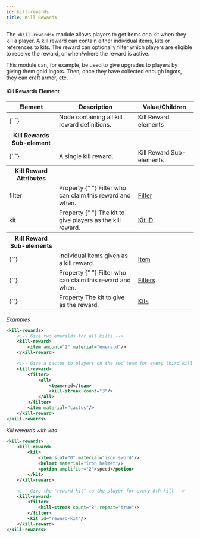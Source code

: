 ```yaml
---
id: kill-rewards
title: Kill Rewards
---
```


The `<kill-rewards>` module allows players to get items or a kit when they kill a player.
A kill reward can contain either individual items, kits or references to kits.
The reward can optionally filter which players are eligible to receive the reward, or when/where the reward is active.

This module can, for example, be used to give upgrades to players by giving them gold ingots.
Then, once they have collected enough ingots, they can craft armor, etc.

#### Kill Rewards Element

<div className="table-container">
  <table>
    <thead>
      <tr>
        <th>Element</th>
        <th>Description</th>
        <th>Value/Children</th>
      </tr>
    </thead>
    <tbody>
      <tr>
        <td>
          <label>{`<kill-rewards> </kill-rewards>`}</label>
        </td>
        <td>Node containing all kill reward definitions.</td>
        <td>
          <span className="badge badge--secondary">Kill Reward elements</span>
        </td>
      </tr>
      <tr>
        <th>Kill Rewards Sub-element</th>
        <th />
        <th />
      </tr>
      <tr>
        <td>
          <label>{`<kill-reward> </kill-reward>`}</label>
        </td>
        <td>A single kill reward.</td>
        <td>
          <span className="badge badge--secondary">
            Kill Reward Sub-elements
          </span>
        </td>
      </tr>
      <tr>
        <th>Kill Reward Attributes</th>
        <th />
        <th />
      </tr>
      <tr>
        <td>
          <label>filter</label>
        </td>
        <td>
          <span
            className="badge badge--secondary"
            title="Can be either this attribute or a sub-element."
          >
            Property
          </span>{" "}
          Filter who can claim this reward and when.
        </td>
        <td>
          <a href="/docs/modules/mechanics/filters">Filter</a>
        </td>
      </tr>
      <tr>
        <td>
          <label>kit</label>
        </td>
        <td>
          <span
            className="badge badge--secondary"
            title="Can be either this attribute or a sub-element."
          >
            Property
          </span>{" "}
          The kit to give players as the kill reward.
        </td>
        <td>
          <a href="/docs/modules/gear/kits">Kit ID</a>
        </td>
      </tr>
      <tr>
        <th>Kill Reward Sub-elements</th>
        <th />
        <th />
      </tr>
      <tr>
        <td>
          <label>{`<item>`}</label>
        </td>
        <td>Individual items given as a kill reward.</td>
        <td>
          <a href="/docs/modules/gear/items">Item</a>
        </td>
      </tr>
      <tr>
        <td>
          <label>{`<filter>`}</label>
        </td>
        <td>
          <span
            className="badge badge--secondary"
            title="Can be either this sub-element or an attribute."
          >
            Property
          </span>{" "}
          Filter who can claim this reward and when.
        </td>
        <td>
          <a href="/docs/modules/mechanics/filters">Filters</a>
        </td>
      </tr>
      <tr>
        <td>
          <label>{`<kit>`}</label>
        </td>
        <td>
          <span
            className="badge badge--secondary"
            title="Can be either this sub-element or an attribute."
          >
            Property
          </span>
          The kit to give as the reward.
        </td>
        <td>
          <a href="/docs/modules/gear/kits">Kits</a>
        </td>
      </tr>
    </tbody>
  </table>
</div>

_Examples_

```xml
<kill-rewards>
    <!-- Give two emeralds for all kills -->
    <kill-reward>
        <item amount="2" material="emerald"/>
    </kill-reward>

    <!-- Give a cactus to players on the red team for every third kill -->
    <kill-reward>
        <filter>
            <all>
                <team>red</team>
                <kill-streak count="3"/>
            </all>
        </filter>
        <item material="cactus"/>
    </kill-reward>
</kill-rewards>
```

_Kill rewards with kits_

```xml
<kill-rewards>
    <kill-reward>
        <kit>
            <item slot="0" material="iron sword"/>
            <helmet material="iron helmet"/>
            <potion amplifier="2">speed</potion>
        </kit>
    </kill-reward>

    <!-- Give the "reward-kit" to the player for every 8th kill -->
    <kill-reward>
        <filter>
            <kill-streak count="8" repeat="true"/>
        </filter>
        <kit id="reward-kit"/>
    </kill-reward>
</kill-rewards>
```
